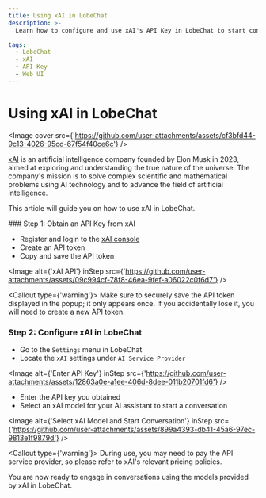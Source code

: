 ```yaml
---
title: Using xAI in LobeChat
description: >-
  Learn how to configure and use xAI's API Key in LobeChat to start conversations and interactions.

tags:
  - LobeChat
  - xAI
  - API Key
  - Web UI
---
```


# Using xAI in LobeChat

<Image cover src={'https://github.com/user-attachments/assets/cf3bfd44-9c13-4026-95cd-67f54f40ce6c'} />

[xAI](https://x.ai/) is an artificial intelligence company founded by Elon Musk in 2023, aimed at exploring and understanding the true nature of the universe. The company's mission is to solve complex scientific and mathematical problems using AI technology and to advance the field of artificial intelligence.

This article will guide you on how to use xAI in LobeChat.

<Steps>
  ### Step 1: Obtain an API Key from xAI

  - Register and login to the [xAI console](https://console.x.ai/)
  - Create an API token
  - Copy and save the API token

  <Image alt={'xAI API'} inStep src={'https://github.com/user-attachments/assets/09c994cf-78f8-46ea-9fef-a06022c0f6d7'} />

  <Callout type={'warning'}>
    Make sure to securely save the API token displayed in the popup; it only appears once. If you
    accidentally lose it, you will need to create a new API token.
  </Callout>

  ### Step 2: Configure xAI in LobeChat

  - Go to the `Settings` menu in LobeChat
  - Locate the `xAI` settings under `AI Service Provider`

  <Image alt={'Enter API Key'} inStep src={'https://github.com/user-attachments/assets/12863a0e-a1ee-406d-8dee-011b20701fd6'} />

  - Enter the API key you obtained
  - Select an xAI model for your AI assistant to start a conversation

  <Image alt={'Select xAI Model and Start Conversation'} inStep src={'https://github.com/user-attachments/assets/899a4393-db41-45a6-97ec-9813e1f9879d'} />

  <Callout type={'warning'}>
    During use, you may need to pay the API service provider, so please refer to xAI's relevant
    pricing policies.
  </Callout>
</Steps>

You are now ready to engage in conversations using the models provided by xAI in LobeChat.
